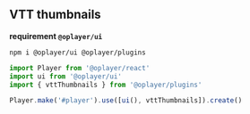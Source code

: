 ## VTT thumbnails

**requirement `@oplayer/ui`**

```shell
npm i @oplayer/ui @oplayer/plugins
```

```jsx
import Player from '@oplayer/react'
import ui from '@oplayer/ui'
import { vttThumbnails } from '@oplayer/plugins'

Player.make('#player').use([ui(), vttThumbnails]).create()
```
